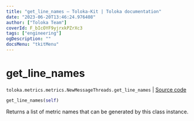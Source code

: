 ```yaml
---
title: "get_line_names — Toloka-Kit | Toloka documentation"
date: "2023-06-20T13:46:24.976408"
author: ["Toloka Team"]
coverId: F_bIcOYF9yjrxkPZrXc3
tags: ["engineering"]
ogDescription: ""
docsMenu: "tkitMenu"
---
```


# get_line_names

`toloka.metrics.metrics.NewMessageThreads.get_line_names` | [Source code](https://github.com/Toloka/toloka-kit/blob/v1.2.0/src/metrics/metrics.py#L424)

```python
get_line_names(self)
```

Returns a list of metric names that can be generated by this class instance.